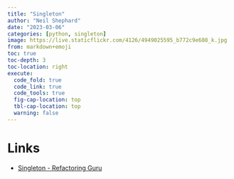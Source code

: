```yaml
---
title: "Singleton"
author: "Neil Shephard"
date: "2023-03-06"
categories: [python, singleton]
image: https://live.staticflickr.com/4126/4949025595_b772c9e608_k.jpg
from: markdown+emoji
toc: true
toc-depth: 3
toc-location: right
execute:
  code_fold: true
  code_link: true
  code_tools: true
  fig-cap-location: top
  tbl-cap-location: top
  warning: false
---
```



# Links

* [Singleton - Refactoring Guru](https://refactoring.guru/design-patterns/singleton)
